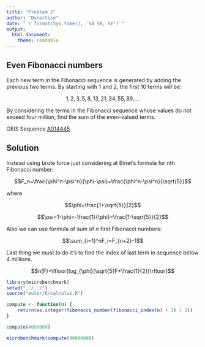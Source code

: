 ```yaml
---
title: "Problem 2"
author: "Dynortice"
date: "`r format(Sys.time(), '%d %B, %Y')`"
output:
  html_document:
    theme: readable
---
```


## Even Fibonacci numbers
Each new term in the Fibonacci sequence is generated by adding the previous two terms. By starting with $1$ and $2$, the first $10$ terms will be:

$$1,2,3,5,8,13,21,34,55,89,...$$

By considering the terms in the Fibonacci sequence whose values do not exceed four million, find the sum of the even-valued terms.

OEIS Sequence [A014445](https://oeis.org/A014445)

## Solution
Instead using brute force just considering at Binet's formula for nth Fibonacci number:

$$F_n=\frac{\phi^n-\psi^n}{\phi-\psi}=\frac{\phi^n-\psi^n}{\sqrt{5}}$$

where

$$\phi=\frac{1+\sqrt{5}}{2}$$

$$\psi=1-\phi=-\frac{1}{\phi}=\frac{1-\sqrt{5}}{2}$$

Also we can use formula of sum of $n$ first Fibonacci numbers:

$$\sum_{i=1}^nF_i=F_{n+2}-1$$

Last thing we must to do it's to find the index of last term in sequence below $4$ millions.

$$n(F)=\lfloor{log_{\phi}(\sqrt{5}F+\frac{1}{2})\rfloor}$$

```r
library(microbenchmark)
setwd("../../")
source("euler/R/calculus.R")
```

```r
compute <- function(n) {
    return(as.integer(fibonacci_number(fibonacci_index(n) + 2) / 2))
}
```

```r
compute(4000000)
```

```r
microbenchmark(compute(4000000))
```
